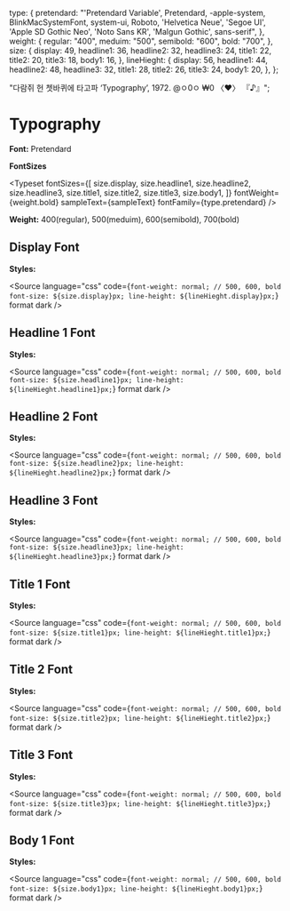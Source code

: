 
<Meta title="Token/Typography" />

  type: {
    pretendard:
      "'Pretendard Variable', Pretendard, -apple-system, BlinkMacSystemFont, system-ui, Roboto, 'Helvetica Neue', 'Segoe UI', 'Apple SD Gothic Neo', 'Noto Sans KR', 'Malgun Gothic', sans-serif",
  },
  weight: {
    regular: "400",
    meduim: "500",
    semibold: "600",
    bold: "700",
  },
  size: {
    display: 49,
    headline1: 36,
    headline2: 32,
    headline3: 24,
    title1: 22,
    title2: 20,
    title3: 18,
    body1: 16,
  },
  lineHieght: {
    display: 56,
    headline1: 44,
    headline2: 48,
    headline3: 32,
    title1: 28,
    title2: 26,
    title3: 24,
    body1: 20,
  },
};

  "다람쥐 헌 쳇바퀴에 타고파 ‘Typography’, 1972. @ㅇ0ㅇ ₩0 〈♥〉 『♪』";

# Typography

**Font:** Pretendard

**FontSizes**

<Typeset
  fontSizes={[
    size.display,
    size.headline1,
    size.headline2,
    size.headline3,
    size.title1,
    size.title2,
    size.title3,
    size.body1,
  ]}
  fontWeight={weight.bold}
  sampleText={sampleText}
  fontFamily={type.pretendard}
/>

**Weight:** 400(regular), 500(meduim), 600(semibold), 700(bold)

<Typeset
  fontSizes={[size.title1]}
  sampleText={sampleText}
  fontWeight={weight.regular}
  fontFamily={type.pretendard}
/>
<Typeset
  fontSizes={[size.title1]}
  sampleText={sampleText}
  fontWeight={weight.meduim}
  fontFamily={type.pretendard}
/>
<Typeset
  fontSizes={[size.title1]}
  sampleText={sampleText}
  fontWeight={weight.semibold}
  fontFamily={type.pretendard}
/>
<Typeset
  fontSizes={[size.title1]}
  sampleText={sampleText}
  fontWeight={weight.bold}
  fontFamily={type.pretendard}
/>

## Display Font

**Styles:**

<Source
  language="css"
  code={`
font-weight: normal; // 500, 600, bold
font-size: ${size.display}px;
line-height: ${lineHieght.display}px;
`}
  format
  dark
/>

<Typeset
  fontSizes={[size.display]}
  sampleText={sampleText}
  fontWeight={weight.regular}
  fontFamily={type.pretendard}
/>

## Headline 1 Font

**Styles:**

<Source
  language="css"
  code={`
font-weight: normal; // 500, 600, bold
font-size: ${size.headline1}px;
line-height: ${lineHieght.headline1}px;
`}
  format
  dark
/>

<Typeset
  fontSizes={[size.headline1]}
  sampleText={sampleText}
  fontWeight={weight.regular}
  fontFamily={type.pretendard}
/>

## Headline 2 Font

**Styles:**

<Source
  language="css"
  code={`
font-weight: normal; // 500, 600, bold
font-size: ${size.headline2}px;
line-height: ${lineHieght.headline2}px;
`}
  format
  dark
/>

<Typeset
  fontSizes={[size.headline2]}
  sampleText={sampleText}
  fontWeight={weight.regular}
  fontFamily={type.pretendard}
/>

## Headline 3 Font

**Styles:**

<Source
  language="css"
  code={`
font-weight: normal; // 500, 600, bold
font-size: ${size.headline3}px;
line-height: ${lineHieght.headline3}px;
`}
  format
  dark
/>

<Typeset
  fontSizes={[size.headline3]}
  sampleText={sampleText}
  fontWeight={weight.regular}
  fontFamily={type.pretendard}
/>

## Title 1 Font

**Styles:**

<Source
  language="css"
  code={`
font-weight: normal; // 500, 600, bold
font-size: ${size.title1}px;
line-height: ${lineHieght.title1}px;
`}
  format
  dark
/>

<Typeset
  fontSizes={[size.title1]}
  sampleText={sampleText}
  fontWeight={weight.regular}
  fontFamily={type.pretendard}
/>

## Title 2 Font

**Styles:**

<Source
  language="css"
  code={`
font-weight: normal; // 500, 600, bold
font-size: ${size.title2}px;
line-height: ${lineHieght.title2}px;
`}
  format
  dark
/>

<Typeset
  fontSizes={[size.title2]}
  sampleText={sampleText}
  fontWeight={weight.regular}
  fontFamily={type.pretendard}
/>

## Title 3 Font

**Styles:**

<Source
  language="css"
  code={`
font-weight: normal; // 500, 600, bold
font-size: ${size.title3}px;
line-height: ${lineHieght.title3}px;
`}
  format
  dark
/>

<Typeset
  fontSizes={[size.title3]}
  sampleText={sampleText}
  fontWeight={weight.regular}
  fontFamily={type.pretendard}
/>

## Body 1 Font

**Styles:**

<Source
  language="css"
  code={`
font-weight: normal; // 500, 600, bold
font-size: ${size.body1}px;
line-height: ${lineHieght.body1}px;
`}
  format
  dark
/>

<Typeset
  fontSizes={[size.body1]}
  sampleText={sampleText}
  fontWeight={weight.regular}
  fontFamily={type.pretendard}
/>

